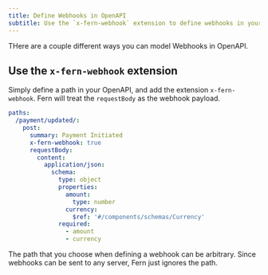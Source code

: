```yaml
---
title: Define Webhooks in OpenAPI
subtitle: Use the `x-fern-webhook` extension to define webhooks in your OpenAPI spec
---
```


THere are a couple different ways you can model Webhooks in OpenAPI. 

## Use the `x-fern-webhook` extension

Simply define a path in your OpenAPI, and add the extension `x-fern-webhook`. Fern will 
treat the `requestBody` as the webhook payload. 

```yaml openapi.yml
paths: 
  /payment/updated/: 
    post: 
      summary: Payment Initiated
      x-fern-webhook: true
      requestBody:
        content:
          application/json:
            schema:
              type: object
              properties:
                amount:
                  type: number
                currency:
                  $ref: '#/components/schemas/Currency'
              required:
                - amount
                - currency 
```

<Info> 
The path that you choose when defining a webhook can be arbitrary. Since webhooks 
can be sent to any server, Fern just ignores the path.
</Info>